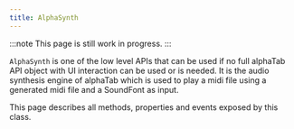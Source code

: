 ```yaml
---
title: AlphaSynth
---
```


:::note
This page is still work in progress.
:::


`AlphaSynth` is one of the low level APIs that can be used if no full alphaTab API object with UI interaction
can be used or is needed. It is the audio synthesis engine of alphaTab which is used to play a midi file
using a generated midi file and a SoundFont as input. 

This page describes all methods, properties and events exposed by this class.

<ReferenceTable type="Name" filter="reference/scorerenderer/" />